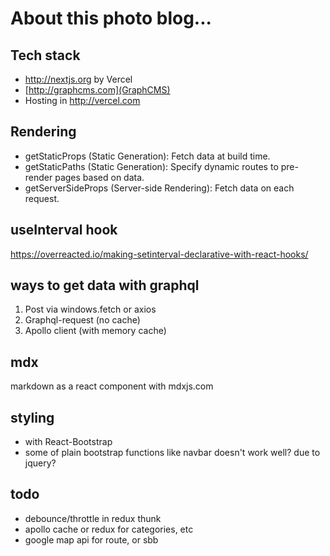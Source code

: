 # About this photo blog...

## Tech stack

- <http://nextjs.org> by Vercel
- [http://graphcms.com](GraphCMS)
- Hosting in <http://vercel.com>

## Rendering

- getStaticProps (Static Generation): Fetch data at build time.
- getStaticPaths (Static Generation): Specify dynamic routes to pre-render pages based on data.
- getServerSideProps (Server-side Rendering): Fetch data on each request.

## useInterval hook

<https://overreacted.io/making-setinterval-declarative-with-react-hooks/>

## ways to get data with graphql

1. Post via windows.fetch or axios
2. Graphql-request (no cache)
3. Apollo client (with memory cache)

## mdx

markdown as a react component with mdxjs.com


## styling

* with React-Bootstrap
* some of plain bootstrap functions like navbar doesn't work well?  due to jquery?

## todo

* debounce/throttle in redux thunk
* apollo cache or redux for categories, etc
* google map api for route, or sbb
